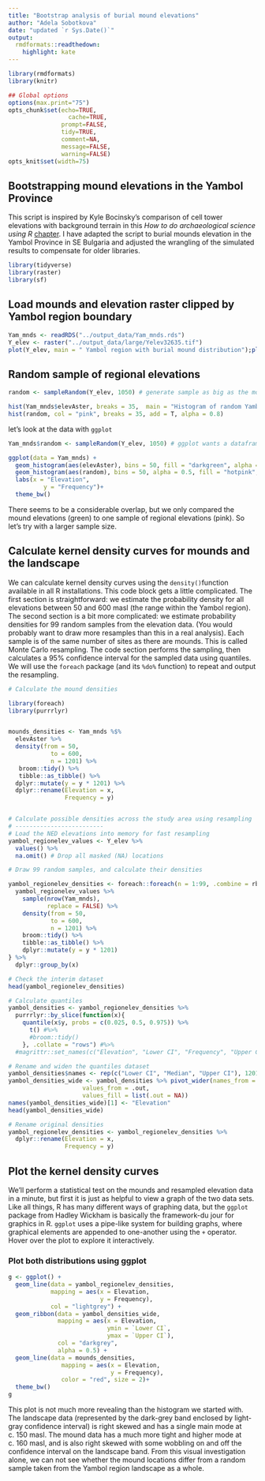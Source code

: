 ```yaml
---
title: "Bootstrap analysis of burial mound elevations"
author: "Adela Sobotkova"
date: "updated `r Sys.Date()`"
output:
  rmdformats::readthedown:
    highlight: kate
---
```


```r
library(rmdformats)
library(knitr)

## Global options
options(max.print="75")
opts_chunk$set(echo=TRUE,
	             cache=TRUE,
               prompt=FALSE,
               tidy=TRUE,
               comment=NA,
               message=FALSE,
               warning=FALSE)
opts_knit$set(width=75)
```

## Bootstrapping mound elevations in the Yambol Province 
This script is inspired by Kyle Bocinsky's comparison of cell tower elevations with background terrain in this *How to do archaeological science using R* [chapter]( https://benmarwick.github.io/How-To-Do-Archaeological-Science-Using-R/landscape-based-hypothesis-testing-in-r.html). I have adapted the script to burial mounds elevation in the Yambol Province in SE Bulgaria and adjusted the wrangling of the simulated results to compensate for older libraries.
 
```r
library(tidyverse)
library(raster)
library(sf)
```

## Load mounds and elevation raster clipped by Yambol region boundary
```r
Yam_mnds <- readRDS("../output_data/Yam_mnds.rds")
Y_elev <- raster("../output_data/large/Yelev32635.tif")
plot(Y_elev, main = " Yambol region with burial mound distribution");plot(Yam_mnds$geometry, cex = sqrt(Yam_mnds$HeightMax), add= T)
```

## Random sample of regional elevations
```r
random <- sampleRandom(Y_elev, 1050) # generate sample as big as the mounds

hist(Yam_mnds$elevAster, breaks = 35,  main = "Histogram of random Yambol region (pink) \n and actual mound location (grey) elevations", xlim = c(50,600), xlab = "Elevation")
hist(random, col = "pink", breaks = 35, add = T, alpha = 0.8)
```
let's look at the data with `ggplot`
```r
Yam_mnds$random <- sampleRandom(Y_elev, 1050) # ggplot wants a dataframe, not a vector

ggplot(data = Yam_mnds) +
  geom_histogram(aes(elevAster), bins = 50, fill = "darkgreen", alpha = 0.6)+
  geom_histogram(aes(random), bins = 50, alpha = 0.5, fill = "hotpink", colour = "pink")+
  labs(x = "Elevation",
          y = "Frequency")+
  theme_bw()
```

There seems to be a considerable overlap, but we only compared the mound elevations (green) to one sample of regional elevations (pink). So let's try with a larger sample size.

## Calculate kernel density curves for mounds and the landscape
We can calculate kernel density curves using the `density() `function available in all R installations. This code block gets a little complicated. The first section is straightforward: we estimate the probability density for all elevations between 50 and 600 masl (the range within the Yambol region). The second section is a bit more complicated: we estimate probability densities for 99 random samples from the elevation data. (You would probably want to draw more resamples than this in a real analysis). Each sample is of the same number of sites as there are mounds. This is called Monte Carlo resampling. The code section performs the sampling, then calculates a 95% confidence interval for the sampled data using quantiles. We will use the `foreach` package (and its `%do%` function) to repeat and output the resampling.


```r

# Calculate the mound densities

library(foreach)
library(purrrlyr)


mounds_densities <- Yam_mnds %$%
  elevAster %>%
  density(from = 50,
            to = 600,
            n = 1201) %>% 
   broom::tidy() %>%
   tibble::as_tibble() %>%
  dplyr::mutate(y = y * 1201) %>%
  dplyr::rename(Elevation = x,
                Frequency = y)


# Calculate possible densities across the study area using resampling
# -------------------------
# Load the NED elevations into memory for fast resampling
yambol_regionelev_values <- Y_elev %>%
  values() %>%
  na.omit() # Drop all masked (NA) locations

# Draw 99 random samples, and calculate their densities

yambol_regionelev_densities <- foreach::foreach(n = 1:99, .combine = rbind) %do% {
  yambol_regionelev_values %>%
    sample(nrow(Yam_mnds),
           replace = FALSE) %>%
    density(from = 50,
            to = 600,
            n = 1201) %>% 
    broom::tidy() %>%
    tibble::as_tibble() %>%
    dplyr::mutate(y = y * 1201)
} %>%
  dplyr::group_by(x)

# Check the interim dataset
head(yambol_regionelev_densities)

# Calculate quantiles
yambol_densities <- yambol_regionelev_densities %>%
  purrrlyr::by_slice(function(x){
    quantile(x$y, probs = c(0.025, 0.5, 0.975)) %>%
      t() #%>%
      #broom::tidy()  
    }, .collate = "rows") #%>%
  #magrittr::set_names(c("Elevation", "Lower CI", "Frequency", "Upper CI"))

# Rename and widen the quantiles dataset
yambol_densities$names <- rep(c("Lower CI", "Median", "Upper CI"), 1201)
yambol_densities_wide <- yambol_densities %>% pivot_wider(names_from = names,
                     values_from = .out,
                     values_fill = list(.out = NA))
names(yambol_densities_wide)[1] <- "Elevation"
head(yambol_densities_wide)

# Rename original densities
yambol_regionelev_densities <- yambol_regionelev_densities %>% 
  dplyr::rename(Elevation = x,
                Frequency = y)

```

## Plot the kernel density curves
We’ll perform a statistical test on the mounds and resampled elevation data in a minute, but first it is just as helpful to view a graph of the two data sets. Like all things, R has many different ways of graphing data, but the `ggplot` package from Hadley Wickham is basically the framework-du jour for graphics in R. `ggplot` uses a pipe-like system for building graphs, where graphical elements are appended to one-another using the `+` operator. Hover over the plot to explore it interactively.


### Plot both distributions using ggplot
```r
g <- ggplot() +
  geom_line(data = yambol_regionelev_densities,
            mapping = aes(x = Elevation,
                          y = Frequency),
            col = "lightgrey") +
  geom_ribbon(data = yambol_densities_wide,
              mapping = aes(x = Elevation,
                            ymin = `Lower CI`,
                            ymax = `Upper CI`),
              col = "darkgrey",
              alpha = 0.5) +
  geom_line(data = mounds_densities,
               mapping = aes(x = Elevation,
                             y = Frequency),
               color = "red", size = 2)+
  theme_bw()
g
```
This plot is not much more revealing than the histogram we started with.  The landscape data (represented by the dark-grey band enclosed by light-gray confidence interval) is right skewed and has a single main mode at c. 150 masl. The mound data has a much more tight and higher mode at c. 160 masl, and is also right skewed with some wobbling on and off the confidence interval on the landscape band.  From this visual investigation alone, we can not see whether the mound locations differ from a random sample taken from the Yambol region landscape as a whole. 


